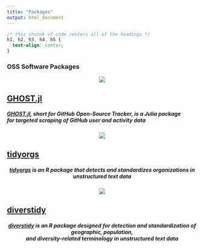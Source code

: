 ```yaml
---
title: "Packages"
output: html_document
---
```


```css
/* this chunnk of code centers all of the headings */
h1, h2, h3, h4, h5 {
  text-align: center;
}
```

### OSS Software Packages

<center>
![](/./packages_files/ghost_hex.png)
</center>

## [GHOST.jl](https://github.com/uva-bi-sdad/GHOST.jl)

##### [GHOST.jl](https://github.com/uva-bi-sdad/GHOST.jl), short for GitHub Open-Source Tracker, is a Julia package <br>for targeted scraping of GitHub user and activity data

<center>
![](/./packages_files/tidyorgs_logo.png)
</center>

## [tidyorgs](https://github.com/brandonleekramer/tidyorgs) 

##### [tidyorgs](https://github.com/brandonleekramer/tidyorgs) is an R package that detects and standardizes organizations in unstructured text data {style=text-align:center}

<center>
![](/./packages_files/diverstidy_final.png)
</center>

## [diverstidy](https://github.com/brandonleekramer/diverstidy)

##### [diverstidy](https://github.com/brandonleekramer/diverstidy) is an R package designed for detection and standardization of geographic, population, <br>and diversity-related terminology in unstructured text data {style=text-align:center}